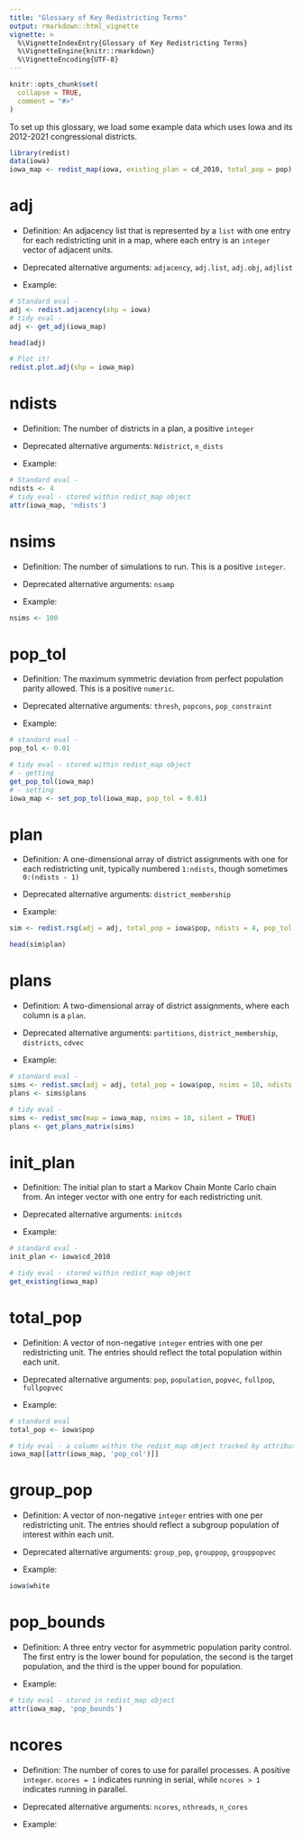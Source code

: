 ```yaml
---
title: "Glossary of Key Redistricting Terms"
output: rmarkdown::html_vignette
vignette: >
  %\VignetteIndexEntry{Glossary of Key Redistricting Terms}
  %\VignetteEngine{knitr::rmarkdown}
  %\VignetteEncoding{UTF-8}
---
```


```r
knitr::opts_chunk$set(
  collapse = TRUE,
  comment = "#>"
)
```

To set up this glossary, we load some example data which uses Iowa and its 2012-2021 congressional districts.

```r
library(redist)
data(iowa)
iowa_map <- redist_map(iowa, existing_plan = cd_2010, total_pop = pop)
```

# adj

-   Definition: An adjacency list that is represented by a `list` with one entry for each redistricting unit in a map, where each entry is an `integer` vector of adjacent units.

-   Deprecated alternative arguments: `adjacency`, `adj.list`, `adj.obj`, `adjlist`

-   Example:

```r
# Standard eval - 
adj <- redist.adjacency(shp = iowa)
# tidy eval - 
adj <- get_adj(iowa_map)

head(adj)
```

```r
# Plot it!
redist.plot.adj(shp = iowa_map)
```

# ndists

-   Definition: The number of districts in a plan, a positive `integer`

-   Deprecated alternative arguments: `Ndistrict`, `n_dists`

-   Example:

```r
# Standard eval - 
ndists <- 4
# tidy eval - stored within redist_map object
attr(iowa_map, 'ndists')
```

# nsims

-   Definition: The number of simulations to run. This is a positive `integer`.

-   Deprecated alternative arguments: `nsamp`

-   Example:

```r
nsims <- 100
```

# pop_tol

-   Definition: The maximum symmetric deviation from perfect population parity allowed. This is a positive `numeric`.

-   Deprecated alternative arguments: `thresh`, `popcons`, `pop_constraint`

-   Example:

```r
# standard eval - 
pop_tol <- 0.01

# tidy eval - stored within redist_map object
# - getting
get_pop_tol(iowa_map)
# - setting
iowa_map <- set_pop_tol(iowa_map, pop_tol = 0.01)
```

# plan

-   Definition: A one-dimensional array of district assignments with one for each redistricting unit, typically numbered `1:ndists`, though sometimes `0:(ndists - 1)`

-   Deprecated alternative arguments: `district_membership`

-   Example:

```r
sim <- redist.rsg(adj = adj, total_pop = iowa$pop, ndists = 4, pop_tol = 0.01)

head(sim$plan)
```

# plans

-   Definition: A two-dimensional array of district assignments, where each column is a `plan`.

-   Deprecated alternative arguments: `partitions`, `district_membership`, `districts`, `cdvec`

-   Example:

```r
# standard eval -
sims <- redist.smc(adj = adj, total_pop = iowa$pop, nsims = 10, ndists = 4, silent = TRUE)
plans <- sims$plans

# tidy eval - 
sims <- redist_smc(map = iowa_map, nsims = 10, silent = TRUE)
plans <- get_plans_matrix(sims)
```

# init_plan

-   Definition: The initial plan to start a Markov Chain Monte Carlo chain from. An integer vector with one entry for each redistricting unit.

-   Deprecated alternative arguments: `initcds`

-   Example:

```r
# standard eval - 
init_plan <- iowa$cd_2010

# tidy eval - stored within redist_map object
get_existing(iowa_map)
```

# total_pop

-   Definition: A vector of non-negative `integer` entries with one per redistricting unit. The entries should reflect the total population within each unit.

-   Deprecated alternative arguments: `pop`, `population`, `popvec`, `fullpop`, `fullpopvec`

-   Example:

```r
# standard eval
total_pop <- iowa$pop

# tidy eval - a column within the redist_map object tracked by attributes
iowa_map[[attr(iowa_map, 'pop_col')]]
```

# group_pop

-   Definition: A vector of non-negative `integer` entries with one per redistricting unit. The entries should reflect a subgroup population of interest within each unit.

-   Deprecated alternative arguments: `group_pop`, `grouppop`, `grouppopvec`

-   Example:

```r
iowa$white
```

# pop_bounds

-   Definition: A three entry vector for asymmetric population parity control. The first entry is the lower bound for population, the second is the target population, and the third is the upper bound for population.

-   Example:

```r
# tidy eval - stored in redist_map object
attr(iowa_map, 'pop_bounds')
```

# ncores

-   Definition: The number of cores to use for parallel processes. A positive `integer`. `ncores = 1` indicates running in serial, while `ncores > 1` indicates running in parallel.

-   Deprecated alternative arguments: `ncores`, `nthreads`, `n_cores`

-   Example:

```r

```
